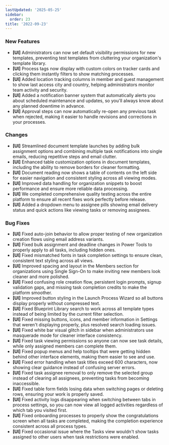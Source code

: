 ```yaml
---
lastUpdated: '2025-05-25'
sidebar:
  order: 23
title: '2022-09-23'
---
```


### New Features

- **[UI]** Administrators can now set default visibility permissions for new templates, preventing test templates from cluttering your organization's template library.
- **[UI]** Process tags now display with custom colors on tracker cards and clicking them instantly filters to show matching processes.
- **[UI]** Added location tracking columns in member and guest management to show last access city and country, helping administrators monitor team activity and security.
- **[UI]** Added a notification banner system that automatically alerts you about scheduled maintenance and updates, so you'll always know about any planned downtime in advance.
- **[UI]** Approval steps can now automatically re-open any previous task when rejected, making it easier to handle revisions and corrections in your processes.

### Changes

- **[UI]** Streamlined document template launches by adding bulk assignment options and combining multiple task notifications into single emails, reducing repetitive steps and email clutter.
- **[UI]** Enhanced table customization options in document templates, including the ability to remove borders for cleaner formatting.
- **[UI]** Document reading now shows a table of contents on the left side for easier navigation and consistent styling across all viewing modes.
- **[UI]** Improved data handling for organization snippets to boost performance and ensure more reliable data processing.
- **[UI]** We completed comprehensive quality testing across the entire platform to ensure all recent fixes work perfectly before release.
- **[UI]** Added a dropdown menu to assignee pills showing email delivery status and quick actions like viewing tasks or removing assignees.

### Bug Fixes

- **[UI]** Fixed auto-join behavior to allow proper testing of new organization creation flows using email address variants.
- **[UI]** Fixed bulk assignment and deadline changes in Power Tools to properly apply to all tasks, including hidden ones.
- **[UI]** Fixed mismatched fonts in task completion settings to ensure clean, consistent text styling across all views.
- **[UI]** Improved spacing and layout in the Members section for organizations using Single Sign-On to make inviting new members look cleaner and more polished.
- **[UI]** Fixed confusing role creation flow, persistent login prompts, signup validation gaps, and missing task completion credits to make the platform smoother.
- **[UI]** Improved button styling in the Launch Process Wizard so all buttons display properly without compressed text.
- **[UI]** Fixed Blueprint Library search to work across all template types instead of being limited by the current filter selection.
- **[UI]** Fixed missing buttons, icons, and member information in Settings that weren't displaying properly, plus resolved search loading issues.
- **[UI]** Fixed white bar visual glitch in sidebar when administrators use masquerade mode for cleaner interface consistency.
- **[UI]** Fixed task viewing permissions so anyone can now see task details, while only assigned members can complete them.
- **[UI]** Fixed popup menus and help tooltips that were getting hidden behind other interface elements, making them easier to see and use.
- **[UI]** Fixed error handling when task titles exceed 600 characters, now showing clear guidance instead of confusing server errors.
- **[UI]** Fixed task assignee removal to only remove the selected group instead of clearing all assignees, preventing tasks from becoming inaccessible.
- **[UI]** Fixed table form fields losing data when switching pages or deleting rows, ensuring your work is properly saved.
- **[UI]** Fixed activity logs disappearing when switching between tabs in process settings, so you can now view all logged activities regardless of which tab you visited first.
- **[UI]** Fixed onboarding processes to properly show the congratulations screen when all tasks are completed, making the completion experience consistent across all process types.
- **[UI]** Fixed occasional issue where the Tasks view wouldn't show tasks assigned to other users when task restrictions were enabled.